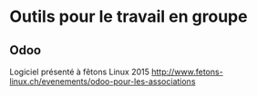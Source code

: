 = Outils pour le travail en groupe =

== Odoo ==
Logiciel présenté à fêtons Linux 2015 [[http://www.fetons-linux.ch/evenements/odoo-pour-les-associations]] 


